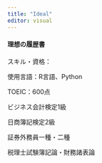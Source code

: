 ```yaml
---
title: "Ideal"
editor: visual
---
```


#### 理想の履歴書

スキル・資格：

使用言語：R言語、Python

TOEIC：600点

ビジネス会計検定1級

日商簿記検定2級

証券外務員一種・二種

税理士試験簿記論・財務諸表論
